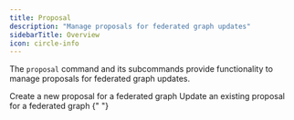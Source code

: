 ```yaml
---
title: Proposal
description: "Manage proposals for federated graph updates"
sidebarTitle: Overview
icon: circle-info
---
```


The `proposal` command and its subcommands provide functionality to manage proposals for federated graph updates.

<Card title="Create a proposal" href="/cli/proposal/create" icon="plus">
  Create a new proposal for a federated graph
</Card>

<Card title="Update a proposal" href="/cli/proposal/update" icon="pencil">
  Update an existing proposal for a federated graph
</Card>{" "}

